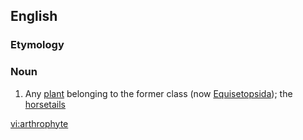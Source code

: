 ==English==

===Etymology===
{{confix|arthro|phyte|t1=joint|t2=plant|lang=en}}

===Noun===
{{en-noun}}

# {{label|en|biology}} Any [[plant]] belonging to the former class ''{{taxlink|Arthrophyta|class|noshow=1}}'' (now [[Equisetopsida]]); the [[horsetail]]s

{{catlangcode|en|Spore plants}}

[[vi:arthrophyte]]
